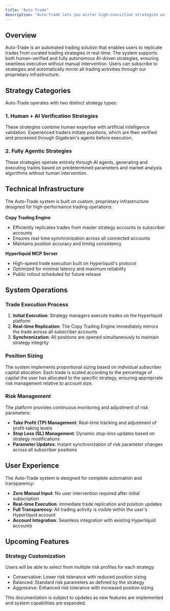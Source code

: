 ```yaml
---
title: "Auto Trade"
description: "Auto-Trade lets you mirror high-conviction strategies on Hyperliquid — fully automated, risk-managed, and powered by Gigabrain."
---
```


## Overview

Auto-Trade is an automated trading solution that enables users to replicate trades from curated trading strategies in real-time. The system supports both human-verified and fully autonomous AI-driven strategies, ensuring seamless execution without manual intervention. Users can subscribe to strategies and automatically mirror all trading activities through our proprietary infrastructure.

## Strategy Categories

Auto-Trade operates with two distinct strategy types:

### 1. Human \+ AI Verification Strategies

These strategies combine human expertise with artificial intelligence validation. Experienced traders initiate positions, which are then verified and processed through Gigabrain's agents before execution.

### 2. Fully Agentic Strategies

These strategies operate entirely through AI agents, generating and executing trades based on predetermined parameters and market analysis algorithms without human intervention.

## Technical Infrastructure

The Auto-Trade system is built on custom, proprietary infrastructure designed for high-performance trading operations:\
\
**Copy Trading Engine**

- Efficiently replicates trades from master strategy accounts to subscriber accounts
- Ensures real-time synchronization across all connected accounts
- Maintains position accuracy and timing consistency

**Hyperliquid MCP Server**

- High-speed trade execution built on Hyperliquid's protocol
- Optimized for minimal latency and maximum reliability
- Public rollout scheduled for future release

## System Operations

### **Trade Execution Process**

1. **Initial Execution**: Strategy managers execute trades on the Hyperliquid platform
2. **Real-time Replication**: The Copy Trading Engine immediately mirrors the trade across all subscriber accounts
3. **Synchronization**: All positions are opened simultaneously to maintain strategy integrity

### **Position Sizing**

The system implements proportional sizing based on individual subscriber capital allocation. Each trade is scaled according to the percentage of capital the user has allocated to the specific strategy, ensuring appropriate risk management relative to account size.

### Risk Management

The platform provides continuous monitoring and adjustment of risk parameters:

- **Take Profit (TP) Management**: Real-time tracking and adjustment of profit-taking levels
- **Stop Loss (SL) Management**: Dynamic stop-loss updates based on strategy modifications
- **Parameter Updates**: Instant synchronization of risk parameter changes across all subscriber positions

## User Experience

The Auto-Trade system is designed for complete automation and transparency:

- **Zero Manual Input**: No user intervention required after initial subscription
- **Real-time Execution**: Immediate trade replication and position updates
- **Full Transparency**: All trading activity is visible within the user's Hyperliquid account
- **Account Integration**: Seamless integration with existing Hyperliquid accounts

## Upcoming Features

### Strategy Customization

Users will be able to select from multiple risk profiles for each strategy:

- Conservative: Lower risk tolerance with reduced position sizing
- Balanced: Standard risk parameters as defined by the strategy
- Aggressive: Enhanced risk tolerance with increased position sizing

<Info>
  This documentation is subject to updates as new features are implemented and system capabilities are expanded.
</Info>